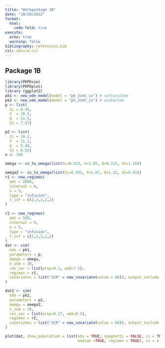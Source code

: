 ```yaml
---
title: "Workpackage 1B"
date: "10/20/2022"
format: 
  html:
    code-fold: true
execute:
  echo: true
  warning: false
bibliography: references.bib
csl: nature.csl
---
```


## Package 1B

```r
library(PKPDsim)
library(PKPDplot)
library (ggplot2)
pk1 <- new_ode_model(model = "pk_2cmt_iv") # ceftazidime
pk2 <- new_ode_model(model = "pk_2cmt_iv") # avibactam
p <- list(
  CL = 6.95,
  V  = 10.5,
  Q  = 31.5,
  V2 = 7.57)

p2 <- list(
  CL = 10.2,
  V  = 11.1,
  Q  = 5.44,
  V2 = 6.91)
n <- 100

omega <- cv_to_omega(list(CL=0.423, V=1.05, Q=0.315, V2=1.10))

omega2 <- cv_to_omega(list(CL=0.591, V=1.07, Q=1.22, V2=6.91))
r1 <- new_regimen(
  amt = 2000,
  interval = 8,
  n = 5,
  type = "infusion",
  t_inf = c(2,2,2,2,2)
)

r2 <- new_regimen(
  amt = 500,
  interval = 8,
  n = 5,
  type = "infusion",
  t_inf = c(2,2,2,2,2)
)
dat <- sim(
  ode = pk1,
  parameters = p,
  omega = omega,
  n_ind = 20,
  res_var = list(prop=0.1, add=7.5),
  regimen = r1, 
  covariates = list("SCR" = new_covariate(value = 80)), output_include = list(parameters=TRUE, variable=TRUE, covariates=TRUE)
)

dat2 <- sim(
  ode = pk2,
  parameters = p2,
  omega = omega2,
  n_ind = 20,
  res_var = list(prop=0.17, add=0.5),
  regimen = r2, 
  covariates = list("SCR" = new_covariate(value = 80)), output_include = list(parameters=TRUE, variable=TRUE, covariates=TRUE)
)

plot(dat, show_population = list(obs = TRUE, spaghetti = FALSE, ci = TRUE, 
                                 median =TRUE, regimen = TRUE), ci = c(0.05, 0.95))



```
